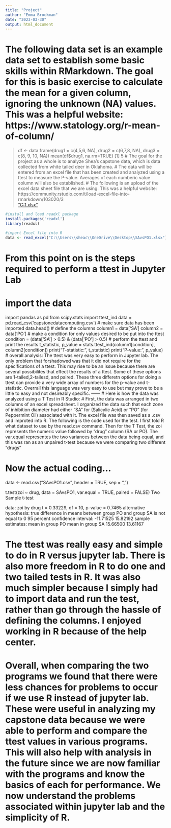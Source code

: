 ```yaml
---
title: "Project"
author: "Emma Brockman"
date: "2023-03-30"
output: html_document
---
```

# The following data set is an example data set to establish some basic skills within RMarkdown. The goal for this is basic exercise to calculate the mean for a given column, ignoring the unknown (NA) values. This was a helpful website: https://www.statology.org/r-mean-of-column/
> df <- data.frame(drug1 = c(4,5,6, NA), drug2 = c(6,7,8, NA), drug3 = c(8, 9, 10, NA))
> mean(df$drug1, na.rm=TRUE)
[1] 5
# The goal for the project as a whole is to analyze Shea's capstone data, which is data collected from white tailed deer in Oklahoma.
# The data will be entered from an excel file that has been created and analyzed using a ttest to measure the P-value. Averages of each numberic value column will also be established.
# The following is an upload of the excel data sheet file that we are using. This was a helpful website: https://community.rstudio.com/t/load-excel-file-into-rmarkdown/103020/3  
["C:\Users\sheac\OneDrive\Desktop\SAvsPO1.xlsx"](https://github.com/emmabrockman4/ComputingProject/files/11115999/OBU.data.1.xlsx) 
```r
#install and load readxl package
install.packages('readxl')
library(readxl)

#import Excel file into R
data <- read_excel("C:\\Users\\sheac\\OneDrive\\Desktop\\SAvsPO1.xlsx")

```
# From this point on is the steps required to perform a ttest in Jupyter Lab
# import the data
import pandas as pd
from scipy.stats import ttest_ind
data = pd.read_csv('capstonedatacomputing.csv')
# make sure data has been imported
data.head()
# define the columns
column1 = data['SA']
column2 = data['PO']
# make a condition for only values desired to be put into the ttest
condition = (data['SA'] > 0.5) & (data['PO'] > 0.5)
# perform the ttest and print the results
t_statistic, p_value = stats.ttest_ind(column1[condition], column2[condition])
print("T-statistic: ", t_statistic)
print("P-value: ", p_value)
# overall analysis: The ttest was very easy to perform in Jupyter lab. The only problem that forshadowed was that it did not require for the specifications of a ttest. This may rise to be an issue because there are several possibilites that effect the results of a ttest. Some of these options are 1-tailed,2-tailesd, and paired. These three differetn options for doing a ttest can provide a very wide array of numbers for the p-value and t-statistic. Overrall this language was very easy to use but may prove to be a little to easy and not desireably specific.
------
# Here is how the data was analyzed using a T Test in R Studio:
# First, the data was arranged in two columns of an excel spreadsheet. I organized the data such that each zone of inhibition diameter had either "SA" for (Salicylic Acid)  or "PO" (for Peppermint Oil) associated with it. The excel file was then saved as a .csv and improted into R. The following is the code used for the test. I first told R what dataset to use by the read.csv command. Then for the T Test, the zoi represents the numeric value followed by "drug" column (SA or PO). The var.equal representes the two variances between the data being equal, and this was ran as an unpaired t-test because we were comparing two different "drugs"

# Now the actual coding...

data <- read.csv("SAvsPO1.csv", header = TRUE, sep = ",")

t.test(zoi ~ drug, data = SAvsPO1, var.equal = TRUE, paired = FALSE)
Two Sample t-test

data:  zoi by drug
t = 0.33229, df = 10, p-value =
  0.7465
alternative hypothesis: true difference in means between group PO and group SA is not equal to 0
95 percent confidence interval:
  -11.71525  15.82192
sample estimates:
  mean in group PO mean in group SA 
15.66500         13.61167 

# The ttest was really easy and simple to do in R versus jupyter lab. There is also more freedom in R to do one and two tailed tests in R. It was also much simpler because I simply had to import data and run the test, rather than go through the hassle of defining the columns. I enjoyed working in R because of the help center.
# Overall, when comparing the two programs we found that there were less chances for problems to occur if we use R instead of jupyter lab. These were useful in analyzing my capstone data because we were able to perform and compare the ttest values in various programs. This will also help with analysis in the future since we are now familiar with the programs and know the basics of each for performance. We now understand the problems associated within jupyter lab and the simplicity of R.    
